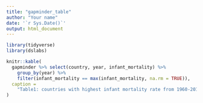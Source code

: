 ```yaml
---
title: "gapminder_table"
author: "Your name"
date: '`r Sys.Date()`'
output: html_document
---
```


```r
library(tidyverse)
library(dslabs)
```

```r
knitr::kable(
  gapminder %>% select(country, year, infant_mortality) %>%
    group_by(year) %>%
    filter(infant_mortality == max(infant_mortality, na.rm = TRUE)),
  caption = 
    "Table1: countries with highest infant mortality rate from 1960-2016."
)
```